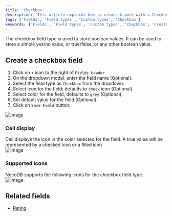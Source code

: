 ```yaml
---
title: 'Checkbox'
description: 'This article explains how to create & work with a Checkbox field.'
tags: ['Fields', 'Field types', 'Custom types', 'Checkbox']
keywords: ['Fields', 'Field types', 'Custom types', 'Checkbox', 'Create checkbox field']
---
```



The checkbox field type is used to store boolean values. It can be used to store a simple yes/no value, or true/false, or any other boolean value.

## Create a checkbox field
1. Click on `+` icon to the right of `Fields header`
2. On the dropdown modal, enter the field name (Optional).
3. Select the field type as `Checkbox` from the dropdown.
4. Select icon for the field; defaults to `check` icon (Optional).
5. Select color for the field; defaults to `grey` (Optional).
6. Set default value for the field (Optional).
7. Click on `Save Field` button.

![image](/img/v2/fields/types/checkbox.png)

### Cell display
Cell displays the icon in the color selected for the field. A true value will be represented by a checked icon or a filled icon  
![image](/img/v2/fields/attachment-cell-display.png)

### Supported icons  
NocoDB supports the following icons for the checkbox field type.  
![image](/img/v2/fields/checkbox-icon.png)

## Related fields
- [Rating](/docs/product-docs/fields/field-types/custom-types/rating)
